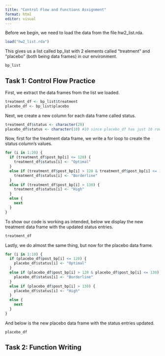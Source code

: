 ```yaml
---
title: "Control Flow and Functions Assignment"
format: html
editor: visual
---
```


Before we begin, we need to load the data from the file hw2_list.rda.

```r
load("hw2_list.rda")
```

This gives us a list called bp_list with 2 elements called "treatment" and "placebo" (both being data frames) in our environment.

```r
bp_list
```

## Task 1: Control Flow Practice

First, we extract the data frames from the list we loaded.

```r
treatment_df <- bp_list$treatment
placebo_df <- bp_list$placebo
```

Next, we create a new column for each data frame called status.

```r
treatment_df$status <- character(20)
placebo_df$status <- character(10) #10 since placebo_df has just 10 rows
```

Now, first for the treatment data frame, we write a for loop to create the status column's values.

```r
for (i in 1:20) {
  if (treatment_df$post_bp[i] <= 120) {
    treatment_df$status[i] <- "Optimal"
  } 
  else if (treatment_df$post_bp[i] > 120 & treatment_df$post_bp[i] <= 130) {
    treatment_df$status[i] <- "Borderline"
  } 
  else if (treatment_df$post_bp[i] > 130) {
    treatment_df$status[i] <- "High"
  }
  else {
    next
  }
}
```

To show our code is working as intended, below we display the new treatment data frame with the updated status entries.

```r
treatment_df
```

Lastly, we do almost the same thing, but now for the placebo data frame.

```r
for (i in 1:10) {
  if (placebo_df$post_bp[i] <= 120) {
    placebo_df$status[i] <- "Optimal"
  } 
  else if (placebo_df$post_bp[i] > 120 & placebo_df$post_bp[i] <= 130) {
    placebo_df$status[i] <- "Borderline"
  } 
  else if (placebo_df$post_bp[i] > 130) {
    placebo_df$status[i] <- "High"
  }
  else {
    next
  }
}
```

And below is the new placebo data frame with the status entries updated.

```r
placebo_df
```

## Task 2: Function Writing
